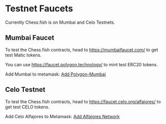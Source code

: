 # Testnet Faucets

Currently Chess.fish is on Mumbai and Celo Testnets. 




## Mumbai Faucet

To test the Chess.fish contracts, head to https://mumbaifaucet.com/ to get test Matic tokens. 

You can use https://faucet.polygon.technology/ to mint test ERC20 tokens.


Add Mumbai to metamask: [Add Polygon-Mumbai](https://shanejonas.github.io/metamask-link/deep/?method=wallet_addEthereumChain&params[0][chainId]=0x13881&params[0][chainName]=Mumbai&params[0][rpcUrls][0]=https://rpc.ankr.com/polygon_mumbai&params[0][nativeCurrency][name]=Matic&params[0][nativeCurrency][symbol]=MATIC&params[0][nativeCurrency][decimals]=18&params[0][blockExplorerUrls][0]=https://mumbai.polygonscan.com/)

## Celo Testnet

To test the Chess.fish contracts, head to https://faucet.celo.org/alfajores/ to get test CELO tokens. 


Add Celo Alfajores to Metamask: [Add Alfajores Network](https://shanejonas.github.io/metamask-link/deep/?method=wallet_addEthereumChain&params%5B0%5D%5BchainId%5D=0x27D8&params%5B0%5D%5BchainName%5D=Chiado&params%5B0%5D%5BrpcUrls%5D%5B0%5D=https://rpc.chiadochain.net&params%5B0%5D%5BnativeCurrency%5D%5Bname%5D=Chiado%20xDAI&params%5B0%5D%5BnativeCurrency%5D%5Bsymbol%5D=XDAI&params%5B0%5D%5BnativeCurrency%5D%5Bdecimals%5D=18&params%5B0%5D%5BblockExplorerUrls%5D%5B0%5D=https://blockscout.com/gnosis/chiado)